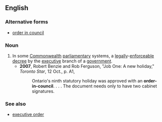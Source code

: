 {{wikipedia|Order-in-Council}}
==English==

===Alternative forms===
*[[order in council]]

===Noun===
{{en-noun|sg=[[order]]-[[in]]-[[council]]|orders-in-council}}

# In some [[Commonwealth]] [[parliamentary]] systems, a [[legally]]-[[enforceable]] [[decree]] by the [[executive]] branch of a [[government]].
#*'''2007''', Robert Benzie and Rob Ferguson, "Job One: A new holiday," ''Toronto Star'', 12 Oct., p. A1,
#*:Ontario's ninth statutory holiday was approved with an '''order-in-council'''. . . . The document needs only to have two cabinet signatures.

===See also===
*[[executive order]]
